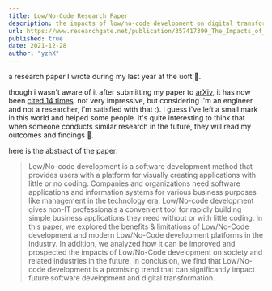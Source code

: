 ```yaml
---
title: Low/No-Code Research Paper
description: the impacts of low/no-code development on digital transformation and software development
url: https://www.researchgate.net/publication/357417399_The_Impacts_of_LowNo-Code_Development_on_Digital_Transformation_and_Software_Development
published: true
date: 2021-12-28
author: "yzhX"
---
```


a research paper I wrote during my last year at the uoft 🍁.

though i wasn't aware of it after submitting my paper to [arXiv](https://arxiv.org/abs/2112.14073), it has now been [cited 14 times](https://scholar.google.ca/scholar?cites=1269778983287445087). not very impressive, but considering i'm an engineer and not a researcher, i'm satisfied with that :&#41;. i guess i've left a small mark in this world and helped some people. it's quite interesting to think that when someone conducts similar research in the future, they will read my outcomes and findings 👣.

here is the abstract of the paper:

> Low/No-code development is a software development method that provides users with a platform for visually creating applications with little or no coding. Companies and organizations need software applications and information systems for various business purposes like management in the technology era. Low/No-code development gives non-IT professionals a convenient tool for rapidly building simple business applications they need without or with little coding. In this paper, we explored the benefits & limitations of Low/No-Code development and modern Low/No-Code development platforms in the industry. In addition, we analyzed how it can be improved and prospected the impacts of Low/No-Code development on society and related industries in the future. In conclusion, we find that Low/No-code development is a promising trend that can significantly impact future software development and digital transformation.
